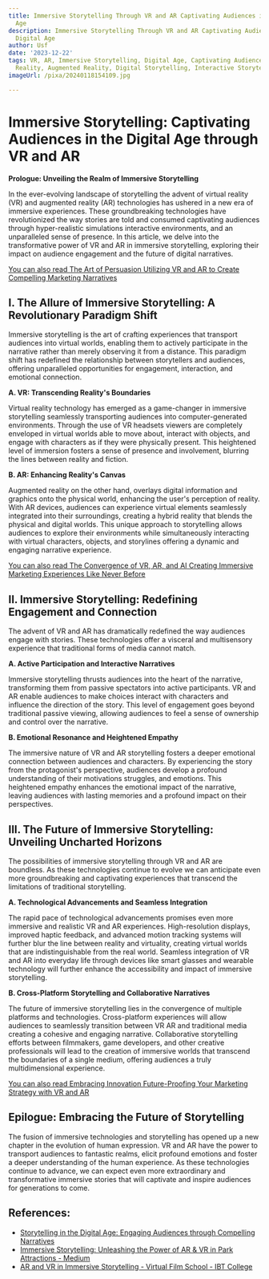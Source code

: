 ```yaml
---
title: Immersive Storytelling Through VR and AR Captivating Audiences in the Digital
  Age
description: Immersive Storytelling Through VR and AR Captivating Audiences in the
  Digital Age
author: Usf
date: '2023-12-22'
tags: VR, AR, Immersive Storytelling, Digital Age, Captivating Audiences, Virtual
  Reality, Augmented Reality, Digital Storytelling, Interactive Storytelling
imageUrl: /pixa/20240118154109.jpg

---
```

# Immersive Storytelling: Captivating Audiences in the Digital Age through VR and AR

**Prologue: Unveiling the Realm of Immersive  Storytelling**

In  the ever-evolving landscape of storytelling  the  advent  of virtual reality (VR) and augmented reality (AR) technologies  has ushered in a new  era of immersive experiences. These groundbreaking technologies have revolutionized the way stories are told and consumed captivating audiences through hyper-realistic simulations interactive  environments,  and an unparalleled sense  of presence. In this article, we delve into  the transformative power of VR and AR in immersive storytelling, exploring their impact on audience engagement and  the  future of digital  narratives.

[You can  also read The Art of  Persuasion Utilizing VR and AR to Create Compelling Marketing Narratives](The%20Art%20of%20Persuasion%20Utilizing%20VR%20and%20AR%20to%20Create%20Compelling%20Marketing%20Narratives)


## I. The Allure of Immersive Storytelling: A Revolutionary Paradigm Shift

Immersive storytelling is the art of crafting experiences that transport audiences into virtual worlds, enabling them to actively participate in  the  narrative rather  than merely observing it from a  distance. This paradigm shift has redefined the relationship between storytellers and audiences, offering unparalleled opportunities for engagement, interaction, and emotional connection.

**A. VR: Transcending Reality's Boundaries**

Virtual reality technology has emerged as a game-changer in immersive storytelling seamlessly transporting  audiences into computer-generated environments. Through the  use  of VR headsets viewers are completely enveloped in virtual worlds able to move about, interact with  objects, and  engage with characters as  if they were physically present. This heightened level of immersion fosters a sense of presence and involvement,  blurring the lines  between reality  and fiction.

**B.  AR: Enhancing  Reality's Canvas**

Augmented reality on the other  hand,  overlays digital information and graphics  onto the physical world, enhancing the user's perception of  reality. With AR devices, audiences can experience virtual  elements seamlessly integrated into their surroundings, creating a hybrid reality that blends the physical and digital worlds. This  unique approach to  storytelling allows audiences to explore their environments while simultaneously interacting with  virtual characters, objects, and storylines offering  a dynamic and engaging narrative  experience.

[You can also read The Convergence of  VR, AR, and AI Creating Immersive Marketing Experiences Like  Never Before](The%20Convergence%20of%20VR%2C%20AR%2C%20and%20AI%20Creating%20Immersive%20Marketing%20Experiences%20Like%20Never%20Before)


## II. Immersive Storytelling: Redefining Engagement and Connection

The advent of VR and AR has dramatically redefined the way audiences engage with  stories. These technologies offer a visceral and multisensory experience that traditional forms of media cannot match.

**A. Active Participation  and  Interactive Narratives**

Immersive storytelling thrusts audiences into the heart of  the narrative, transforming them from passive spectators into active participants. VR and AR enable audiences to make choices interact with characters and influence the  direction of the story. This level  of engagement goes beyond traditional passive  viewing, allowing audiences to  feel a sense of ownership and control over the narrative.

**B. Emotional Resonance and Heightened Empathy**

The immersive nature of VR and AR storytelling fosters a deeper emotional connection  between audiences and characters. By experiencing the story from the protagonist's perspective, audiences develop a  profound understanding of  their motivations struggles, and emotions. This heightened empathy enhances the emotional impact of the narrative, leaving audiences with lasting memories and a profound impact on their perspectives.

## III. The Future of Immersive Storytelling:  Unveiling Uncharted Horizons

The possibilities of immersive storytelling through VR and AR are boundless. As these technologies continue to  evolve we can anticipate even more groundbreaking and captivating experiences that transcend the limitations of traditional storytelling.

**A. Technological Advancements and Seamless  Integration**

The rapid pace of technological advancements promises even more immersive  and realistic VR  and AR experiences. High-resolution displays, improved  haptic feedback, and advanced motion tracking systems  will further blur the line between reality  and virtuality, creating virtual worlds that are indistinguishable from the real world. Seamless integration of VR and  AR into everyday life through devices  like smart  glasses and wearable technology will further enhance the accessibility  and impact of immersive storytelling.

**B.  Cross-Platform Storytelling and Collaborative Narratives**

The  future of immersive storytelling lies in the convergence of multiple platforms and technologies. Cross-platform experiences will allow audiences to seamlessly transition between VR AR and traditional media creating a cohesive and engaging narrative. Collaborative storytelling efforts between filmmakers, game developers, and other creative professionals will lead to the creation of immersive worlds that transcend the boundaries of a single medium, offering audiences a truly multidimensional experience.

[You can also read Embracing Innovation Future-Proofing Your  Marketing Strategy  with VR and AR](Embracing%20Innovation%20Future-Proofing%20Your%20Marketing%20Strategy%20with%20VR%20and%20AR)


## Epilogue: Embracing the Future of Storytelling

The fusion of immersive technologies and  storytelling has  opened up a new chapter in the evolution  of human expression. VR and AR have the power to transport audiences to fantastic realms, elicit profound emotions  and foster  a deeper understanding of the human experience. As these technologies continue  to advance, we can expect even more extraordinary and transformative immersive stories that will captivate and inspire audiences for generations to come.

## References:
- [Storytelling in the Digital Age: Engaging Audiences through Compelling Narratives](https://www.linkedin.com/pulse/storytelling-digital-age-engaging-audiences-through)
- [Immersive Storytelling: Unleashing the Power of AR & VR in Park Attractions - Medium](https://medium.com/@letsnurtureseo/immersive-storytelling-unleashing-the-power-of-ar-vr-in-park-attractions-8dae673accc5)
- [AR and VR in Immersive Storytelling - Virtual Film School - IBT College](https://ibtcollege.com/virtualfilmschool/ar-and-vr-in-immersive-storytelling/)
